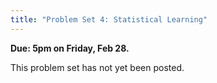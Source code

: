 ```yaml
---
title: "Problem Set 4: Statistical Learning"
---
```


**Due: 5pm on Friday, Feb 28.**

This problem set has not yet been posted.